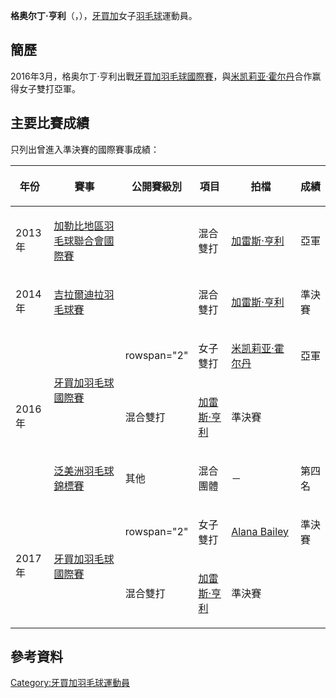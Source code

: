 {{noteTA|G1=Badminton}}
{{Infobox 羽球選手
| playername              = 格奥尔丁·亨利<br/>{{lang|en|Geordine Henry}}
| image                   = 
| size                    = 
| caption                 = 
| birth_name              = 
| date_of_birth           = {{birth_date_and_age|1988|3|21}}
| place_of_birth          = 
| height                  = 
| weight                  = 
| event                   = 女子單打、女子雙打、混合雙打
| country                 = {{JAM}}
| years_started           = 
| handedness              = 
| coach                   = 
| highest_ranking         = 第169位（混雙-[[加雷斯·亨利|亨利]]）
| date_of_highest_ranking = 2015年2月18日<ref name="highest-ranking">{{en}}[http://bwfcontent.tournamentsoftware.com/ranking/player.aspx?id=12859&player=261744 BWF World Ranking - Ranking of Geordine HENRY (55137)]</ref>
| current_ranking         = 第772位（女單）<br/>第479位（混雙-[[加雷斯·亨利|亨利]]）
| date_of_current_ranking = 2017年2月10日<ref>{{en}}[http://bwfcontent.tournamentsoftware.com/ranking/category.aspx?id=12859&category=473 BWF World Ranking - BWF世界排名榜 (2/10/2017) - Women's singles]</ref><ref>{{en}}[http://bwfcontent.tournamentsoftware.com/ranking/category.aspx?id=12859&category=476 BWF World Ranking - BWF世界排名榜 (2/10/2017) - Mixed doubles]</ref>
| played                  = 5勝–7負（女單）<br/>4勝–6負（女雙）<br/>19勝–7負（混雙）
| titles                  = 
| bwf_profile             = 314C0D0E-B9E2-41DE-B217-B97BDC01D0D9
| bwf_id                  = 55137
| updated                 = 2017年2月10日
}}
{{MedalTableTop}}
{{MedalSport | 女子[[羽毛球|羽毛球]]}}
{{MedalCountry | {{JAM}}}}
{{MedalBottom}}
'''格奥尔丁·亨利'''（{{lang-en|'''Geordine Henry'''}}，{{bd|1988年|3月21日||}}），[[牙買加|牙買加]]女子[[羽毛球|羽毛球]]運動員。

==簡歷==
2016年3月，格奥尔丁·亨利出戰[[2016年牙買加羽毛球國際賽|牙買加羽毛球國際賽]]，與[[米凯莉亚·霍尔丹|米凯莉亚·霍尔丹]]合作赢得女子雙打亞軍。

==主要比賽成績==
只列出曾進入準決賽的國際賽事成績：
{| class=wikitable style="text-align:center; font-size:small;" 
!width="50"|年份
!width="190"|賽事
!width="80"|公開賽級別
!width="60"|項目
!width="150"|拍檔
!width="50"|成績
|-
!rowspan="1"|2013年
|[[2013年加勒比地區羽毛球聯合會國際賽|加勒比地區羽毛球聯合會國際賽]]
|{{BWFFS}}
|混合雙打
|[[加雷斯·亨利|加雷斯·亨利]]
|bgcolor="silver"|亞軍
|-
!rowspan="1"|2014年
|[[2014年吉拉爾迪拉羽毛球賽|吉拉爾迪拉羽毛球賽]]
|{{BWFIS}}
|混合雙打
|[[加雷斯·亨利|加雷斯·亨利]]
|bgcolor="#b8860b"|準決賽
|-
!rowspan="3"|2016年
|rowspan="2"|[[2016年牙買加羽毛球國際賽|牙買加羽毛球國際賽]]
|rowspan="2" {{BWFIS}}
|女子雙打
|[[米凯莉亚·霍尔丹|米凯莉亚·霍尔丹]]
|bgcolor="silver"|亞軍
|-
|混合雙打
|[[加雷斯·亨利|加雷斯·亨利]]
|bgcolor="#b8860b"|準決賽
|-
|[[2016年泛美洲羽毛球錦標賽|泛美洲羽毛球錦標賽]]
|其他
|混合團體
|－
|第四名
|-
!rowspan="2"|2017年
|rowspan="2"|[[2017年牙買加羽毛球國際賽|牙買加羽毛球國際賽]]
|rowspan="2" {{BWFIS}}
|女子雙打
|[[Alana_Bailey|Alana Bailey]]
|bgcolor="#b8860b"|準決賽
|-
|混合雙打
|[[加雷斯·亨利|加雷斯·亨利]]
|bgcolor="#b8860b"|準決賽
|}
{{BWF賽事級別索引}}

==參考資料==
{{Reflist}}

{{DEFAULTSORT:Henry, Geordine}}
[[Category:牙買加羽毛球運動員|Category:牙買加羽毛球運動員]]